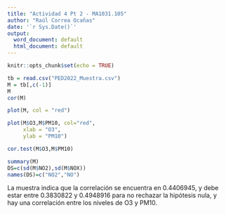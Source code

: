 ---
title: "Actividad 4 Pt 2 - MA1031.105"
author: "Raúl Correa Ocañas"
date: '`r Sys.Date()`'
output:
  word_document: default
  html_document: default
---

```{r setup, include=FALSE}
knitr::opts_chunk$set(echo = TRUE)
```

```{r}
tb = read.csv("PED2022_Muestra.csv")
M = tb[,c(-1)]
M
cor(M)
```

```{r}
plot(M, col = "red")
```

```{r}
plot(M$O3,M$PM10, col="red",
     xlab = "O3",
     ylab = "PM10")
```

```{r}
cor.test(M$O3,M$PM10)
```
```{r}
summary(M)
DS=c(sd(M$NO2),sd(M$NOX))
names(DS)=c("NO2","NO")
```

La muestra indica que la correlación se encuentra en 0.4406945, y debe estar entre 0.3830822 y 0.4948916 para no rechazar la hipótesis nula, y hay una correlación entre los niveles de O3 y PM10.

